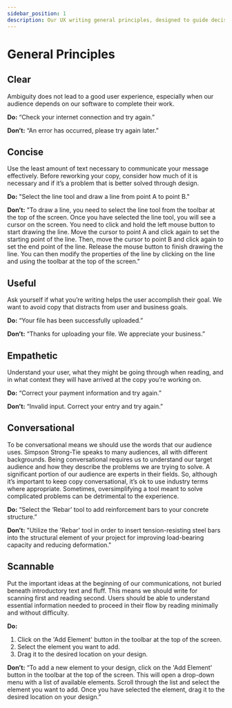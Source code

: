 ```yaml
---
sidebar_position: 1
description: Our UX writing general principles, designed to guide decisions and elevate user experiences.
---
```


# General Principles

## Clear

Ambiguity does not lead to a good user experience, especially when our audience depends on our software to complete their work. 

**Do:** “Check your internet connection and try again.” 

**Don’t:** “An error has occurred, please try again later.”

## Concise

Use the least amount of text necessary to communicate your message effectively. Before reworking your copy, consider how much of it is necessary and if it’s a problem that is better solved through design. 

**Do:** "Select the line tool and draw a line from point A to point B."

**Don’t:** "To draw a line, you need to select the line tool from the toolbar at the top of the screen. Once you have selected the line tool, you will see a cursor on the screen. You need to click and hold the left mouse button to start drawing the line. Move the cursor to point A and click again to set the starting point of the line. Then, move the cursor to point B and click again to set the end point of the line. Release the mouse button to finish drawing the line. You can then modify the properties of the line by clicking on the line and using the toolbar at the top of the screen."

## Useful

Ask yourself if what you’re writing helps the user accomplish their goal. We want to avoid copy that distracts from user and business goals.

**Do:** “Your file has been successfully uploaded.”

**Don’t:** “Thanks for uploading your file. We appreciate your business.”

## Empathetic

Understand your user, what they might be going through when reading, and in what context they will have arrived at the copy you’re working on.

**Do:** “Correct your payment information and try again.”

**Don’t:** “Invalid input. Correct your entry and try again.”

## Conversational

To be conversational means we should use the words that our audience uses. Simpson Strong-Tie speaks to many audiences, all with different backgrounds. Being conversational requires us to understand our target audience and how they describe the problems we are trying to solve.
A significant portion of our audience are experts in their fields. So, although it’s important to keep copy conversational, it’s ok to use industry terms where appropriate. Sometimes, oversimplifying a tool meant to solve complicated problems can be detrimental to the experience.

**Do:** “Select the ‘Rebar’ tool to add reinforcement bars to your concrete structure.”

**Don’t:** "Utilize the 'Rebar' tool in order to insert tension-resisting steel bars into the structural element of your project for improving load-bearing capacity and reducing deformation."

## Scannable

Put the important ideas at the beginning of our communications, not buried beneath introductory text and fluff. This means we should write for scanning first and reading second. Users should be able to understand essential information needed to proceed in their flow by reading minimally and without difficulty.

**Do:**
1. Click on the 'Add Element' button in the toolbar at the top of the screen.
2. Select the element you want to add.
3. Drag it to the desired location on your design.

**Don’t:** 
“To add a new element to your design, click on the 'Add Element' button in the toolbar at the top of the screen. This will open a drop-down menu with a list of available elements. Scroll through the list and select the element you want to add. Once you have selected the element, drag it to the desired location on your design.”
